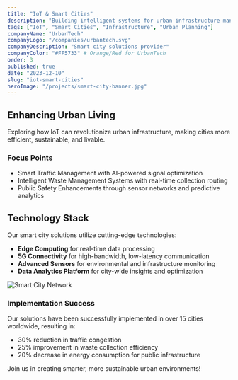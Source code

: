 ```yaml
---
title: "IoT & Smart Cities"
description: "Building intelligent systems for urban infrastructure management."
tags: ["IoT", "Smart Cities", "Infrastructure", "Urban Planning"]
companyName: "UrbanTech"
companyLogo: "/companies/urbantech.svg"
companyDescription: "Smart city solutions provider"
companyColor: "#FF5733" # Orange/Red for UrbanTech
order: 3
published: true
date: "2023-12-10"
slug: "iot-smart-cities"
heroImage: "/projects/smart-city-banner.jpg"
---
```


## Enhancing Urban Living

Exploring how IoT can revolutionize urban infrastructure, making cities more efficient, sustainable, and livable.

### Focus Points
- Smart Traffic Management with AI-powered signal optimization
- Intelligent Waste Management Systems with real-time collection routing
- Public Safety Enhancements through sensor networks and predictive analytics

## Technology Stack

Our smart city solutions utilize cutting-edge technologies:

- **Edge Computing** for real-time data processing
- **5G Connectivity** for high-bandwidth, low-latency communication
- **Advanced Sensors** for environmental and infrastructure monitoring
- **Data Analytics Platform** for city-wide insights and optimization

![Smart City Network](/projects/smart-city-network.jpg)

### Implementation Success

Our solutions have been successfully implemented in over 15 cities worldwide, resulting in:

- 30% reduction in traffic congestion
- 25% improvement in waste collection efficiency
- 20% decrease in energy consumption for public infrastructure

Join us in creating smarter, more sustainable urban environments!
